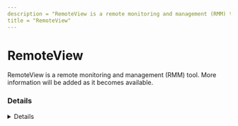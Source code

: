 ---
description = "RemoteView is a remote monitoring and management (RMM) tool. More information will be added as it becomes available."
title = "RemoteView"
---



# RemoteView

RemoteView is a remote monitoring and management (RMM) tool. More information will be added as it becomes available.

### Details
<Details author={""}
         category={""}
         created={""}
         website={""}
         lastModified={"2024-02-09"}
         privileges={""}
         free={ false }
         verification={ false }
/>

#### Installation Paths
<Card code={ ["remoteview.exe", "rv.exe", "rvagent.exe", "rvagtray.exe"] }/>





### Forensic Artifacts




#### Network Artifacts
<EuiSpacer size="xl"/>
<NetworkArtifactsTable data={ [{"Description": "Known remote domains", "Domains": ["*content.rview.com", "*.rview.com", "content.rview.com"], "Ports": []}] }/>




### Detections
- Detects potential network activity of RemoteView RMM tool
  - [Sigma Rule](https://github.com/magicsword-io/LOLRMM/blob/main/detections/sigma/remoteview_network_sigma.yml)
- Detects potential processes activity of RemoteView RMM tool
  - [Sigma Rule](https://github.com/magicsword-io/LOLRMM/blob/main/detections/sigma/remoteview_processes_sigma.yml)

### References
- [https://help.rview.com/hc/en-us/articles/360005175994--RemoteView-Server-list-for-firewall](https://help.rview.com/hc/en-us/articles/360005175994--RemoteView-Server-list-for-firewall)

